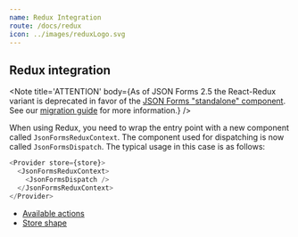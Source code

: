 ```yaml
---
name: Redux Integration
route: /docs/redux
icon: ../images/reduxLogo.svg
---
```



## Redux integration

<Note
  title='ATTENTION'
  body={<span>As of JSON Forms 2.5 the React-Redux variant is deprecated in favor of the <a href="/docs/react">JSON Forms "standalone" component</a>.
        See our <a href="https://github.com/eclipsesource/jsonforms/blob/master/MIGRATION.md">migration guide</a> for more information.</span>}
/>

When using Redux, you need to wrap the entry point with a new component called `JsonFormsReduxContext`. The component used for dispatching is now called `JsonFormsDispatch`.
The typical usage in this case is as follows:

```javascript
<Provider store={store}>
  <JsonFormsReduxContext>
    <JsonFormsDispatch />
  </JsonFormsReduxContext>
</Provider>
```

- [Available actions](/docs/available-actions)
- [Store shape](/docs/store)
